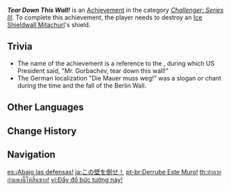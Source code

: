 {{Achievement Infobox
|id           = 82067
|order id     = 2067
|category     = Challenger: Series III
|description  = Destroy an [[Ice Shieldwall Mitachurl]]'s shield.
|requirements = 
|primogems    = 5
|tracking     = 
|topic        = Ice Shieldwall Mitachurl
}}
'''''Tear Down This Wall!''''' is an [[Achievement]] in the category ''[[Challenger: Series III]]''. To complete this achievement, the player needs to destroy an [[Ice Shieldwall Mitachurl]]'s shield.

==Trivia==
* The name of the achievement is a reference to the {{w|Tear down this wall!|Berlin Wall Speech}}, during which US President {{w|Ronald Reagan}} said, "Mr. Gorbachev, tear down this wall!"
* The German localization "Die Mauer muss weg!" was a slogan or chant during the time and the fall of the Berlin Wall.
<!--
==Video Guides==
{{EVT
|video1   = 
|caption1 = 
}}
-->
==Other Languages==
{{Other Languages
|en      = Tear Down This Wall!
|zhs     = 推倒这面墙！
|zhs_rm  = Tuīdǎo Zhè Miàn Qiáng!
|zht     = 推倒這面牆！
|zht_rm  = Tuīdǎo Zhè Miàn Qiáng!
|zh_tl   = Push Down This Wall!
|ja      = この壁を倒せ！
|ja_rm   = Kono Kabe wo Taose!
|ja_tl   = 
|ko      = 벽을 허물어버리자!
|ko_rm   = Byeok-eul Heomureobeorija!
|ko_tl   = Tear Down This Wall!
|es      = ¡Abajo las defensas!
|es_tl   = Down With the Defenses!
|fr      = Détruisez-moi ce mur !
|fr_tl   = Tear Down This Wall!
|ru      = Снесите эту стену!
|ru_tl   = Tear Down This Wall!
|th      = ทำลายกำแพงนี้ให้สิ้นซาก!
|th_rm   = 
|th_tl   = 
|vi      = Đẩy đổ bức tường này!
|vi_tl   = 
|de      = Die Mauer muss weg!
|de_tl   = The Wall Must Go!
|id      = Robohkan Tembok Ini!
|id_tl   = Destroy This Wall!
|pt      = Derrube Este Muro!
|pt_tl   = 
|tr      = Bu Duvar Yıkılsın!
|tr_tl   = This Wall Shall Be Razed!
|it      = Giù il muro!
|it_tl   = 
}}

==Change History==
{{Change History|1.2}}
<!--
==References==
{{Reflist}}
-->
==Navigation==
{{Achievement Navbox|Challenger: Series III}}

[[es:¡Abajo las defensas!]]
[[ja:この壁を倒せ！]]
[[pt-br:Derrube Este Muro!]]
[[th:ทำลายกำแพงนี้ให้สิ้นซาก!]]
[[vi:Đẩy đổ bức tường này!]]